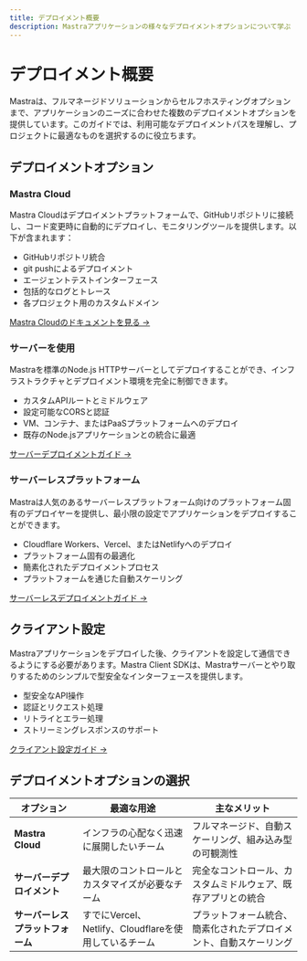 ```yaml
---
title: デプロイメント概要
description: Mastraアプリケーションの様々なデプロイメントオプションについて学ぶ
---
```


# デプロイメント概要

Mastraは、フルマネージドソリューションからセルフホスティングオプションまで、アプリケーションのニーズに合わせた複数のデプロイメントオプションを提供しています。このガイドでは、利用可能なデプロイメントパスを理解し、プロジェクトに最適なものを選択するのに役立ちます。

## デプロイメントオプション

### Mastra Cloud

Mastra Cloudはデプロイメントプラットフォームで、GitHubリポジトリに接続し、コード変更時に自動的にデプロイし、モニタリングツールを提供します。以下が含まれます：

- GitHubリポジトリ統合
- git pushによるデプロイメント
- エージェントテストインターフェース
- 包括的なログとトレース
- 各プロジェクト用のカスタムドメイン

[Mastra Cloudのドキュメントを見る →](/docs/mastra-cloud/overview)

### サーバーを使用

Mastraを標準のNode.js HTTPサーバーとしてデプロイすることができ、インフラストラクチャとデプロイメント環境を完全に制御できます。

- カスタムAPIルートとミドルウェア
- 設定可能なCORSと認証
- VM、コンテナ、またはPaaSプラットフォームへのデプロイ
- 既存のNode.jsアプリケーションとの統合に最適

[サーバーデプロイメントガイド →](/docs/deployment/server)

### サーバーレスプラットフォーム

Mastraは人気のあるサーバーレスプラットフォーム向けのプラットフォーム固有のデプロイヤーを提供し、最小限の設定でアプリケーションをデプロイすることができます。

- Cloudflare Workers、Vercel、またはNetlifyへのデプロイ
- プラットフォーム固有の最適化
- 簡素化されたデプロイメントプロセス
- プラットフォームを通じた自動スケーリング

[サーバーレスデプロイメントガイド →](/docs/deployment/deployment)

## クライアント設定

Mastraアプリケーションをデプロイした後、クライアントを設定して通信できるようにする必要があります。Mastra Client SDKは、Mastraサーバーとやり取りするためのシンプルで型安全なインターフェースを提供します。

- 型安全なAPI操作
- 認証とリクエスト処理
- リトライとエラー処理
- ストリーミングレスポンスのサポート

[クライアント設定ガイド →](/docs/deployment/client)

## デプロイメントオプションの選択

| オプション               | 最適な用途                                                   | 主なメリット                                                   |
| ------------------------ | ------------------------------------------------------------ | -------------------------------------------------------------- |
| **Mastra Cloud**         | インフラの心配なく迅速に展開したいチーム                     | フルマネージド、自動スケーリング、組み込み型の可観測性         |
| **サーバーデプロイメント** | 最大限のコントロールとカスタマイズが必要なチーム             | 完全なコントロール、カスタムミドルウェア、既存アプリとの統合   |
| **サーバーレスプラットフォーム** | すでにVercel、Netlify、Cloudflareを使用しているチーム      | プラットフォーム統合、簡素化されたデプロイメント、自動スケーリング |
